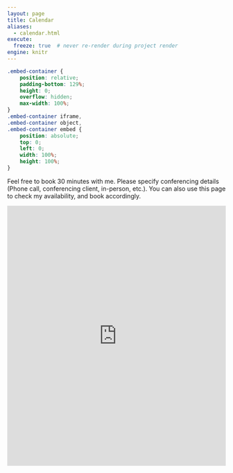 ```yaml
---
layout: page
title: Calendar
aliases:
  - calendar.html
execute:
  freeze: true  # never re-render during project render
engine: knitr 
---
```


```css
.embed-container {
    position: relative;
    padding-bottom: 129%;
    height: 0;
    overflow: hidden;
    max-width: 100%;
}
.embed-container iframe,
.embed-container object,
.embed-container embed {
    position: absolute;
    top: 0;
    left: 0;
    width: 100%;
    height: 100%;
}
```
Feel free to book 30 minutes with me. Please specify conferencing details (Phone call, conferencing client, in-person, etc.).  You can also use this page to check my availability, and book accordingly.
```{=html}
<!-- Google Calendar Appointment Scheduling begin -->
<iframe src="https://calendar.google.com/calendar/appointments/schedules/AcZssZ2THDzW1Mowg7Di_PrTmYjMRS9UsIqyAjrLIzNM-WOSbeXCeYTXGFB4j538ldKwjw8tnea4A3_1?gv=true" style="border: 0" width="100%" height="600" frameborder="0"></iframe>
<!-- end Google Calendar Appointment Scheduling -->
```



